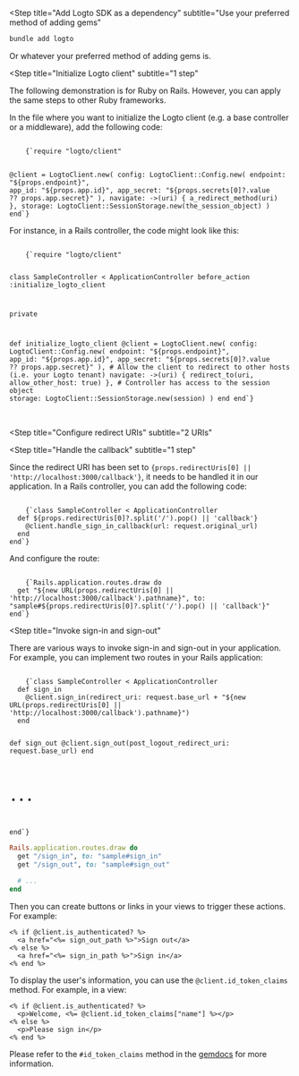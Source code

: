 
<Steps>

<Step
  title="Add Logto SDK as a dependency"
  subtitle="Use your preferred method of adding gems"
>

```bash
bundle add logto
```

Or whatever your preferred method of adding gems is.

</Step>

<Step
  title="Initialize Logto client"
  subtitle="1 step"
>

<InlineNotification>

The following demonstration is for Ruby on Rails. However, you can apply the same steps to other Ruby frameworks.

</InlineNotification>

In the file where you want to initialize the Logto client (e.g. a base controller or a middleware), add the following code:

<Code className="language-ruby">
    {`require "logto/client"

@client = LogtoClient.new(
  config: LogtoClient::Config.new(
    endpoint: "${props.endpoint}",
    app_id: "${props.app.id}",
    app_secret: "${props.secrets[0]?.value ?? props.app.secret}"
  ),
  navigate: ->(uri) { a_redirect_method(uri) },
  storage: LogtoClient::SessionStorage.new(the_session_object)
)
end`}
</Code>

For instance, in a Rails controller, the code might look like this:

<Code title="app/controllers/sample_controller.rb" className="language-ruby">
    {`require "logto/client"

class SampleController < ApplicationController
  before_action :initialize_logto_client

  private

  def initialize_logto_client
    @client = LogtoClient.new(
      config: LogtoClient::Config.new(
        endpoint: "${props.endpoint}",
        app_id: "${props.app.id}",
        app_secret: "${props.secrets[0]?.value ?? props.app.secret}"
      ),
      # Allow the client to redirect to other hosts (i.e. your Logto tenant)
      navigate: ->(uri) { redirect_to(uri, allow_other_host: true) },
      # Controller has access to the session object
      storage: LogtoClient::SessionStorage.new(session)
    )
  end
end`}
</Code>

<br/>

<CustomDomainEndpointNotice />

</Step>

<Step
  title="Configure redirect URIs"
  subtitle="2 URIs"
>

<RedirectUrisWeb />

</Step>

<Step
  title="Handle the callback"
  subtitle="1 step"
>

<p>
  Since the redirect URI has been set to <code>{props.redirectUris[0] || 'http://localhost:3000/callback'}</code>, it needs to be handled it in our application. In a Rails controller, you can add the following code:
</p>

<Code title="app/controllers/sample_controller.rb" className="language-ruby">
    {`class SampleController < ApplicationController
  def ${props.redirectUris[0]?.split('/').pop() || 'callback'}
    @client.handle_sign_in_callback(url: request.original_url)
  end
end`}
</Code>

And configure the route:

<Code title="config/routes.rb" className="language-ruby">
    {`Rails.application.routes.draw do
  get "${new URL(props.redirectUris[0] || 'http://localhost:3000/callback').pathname}", to: "sample#${props.redirectUris[0]?.split('/').pop() || 'callback'}"
end`}
</Code>

</Step>

<Step
  title="Invoke sign-in and sign-out"
>

There are various ways to invoke sign-in and sign-out in your application. For example, you can implement two routes in your Rails application:

<Code title="app/controllers/sample_controller.rb" className="language-ruby">
    {`class SampleController < ApplicationController
  def sign_in
    @client.sign_in(redirect_uri: request.base_url + "${new URL(props.redirectUris[0] || 'http://localhost:3000/callback').pathname}")
  end

  def sign_out
    @client.sign_out(post_logout_redirect_uri: request.base_url)
  end

  # ...
end`}
</Code>

```ruby title="config/routes.rb"
Rails.application.routes.draw do
  get "/sign_in", to: "sample#sign_in"
  get "/sign_out", to: "sample#sign_out"

  # ...
end
```

Then you can create buttons or links in your views to trigger these actions. For example:

```erb title="app/views/sample/index.html.erb"
<% if @client.is_authenticated? %>
  <a href="<%= sign_out_path %>">Sign out</a>
<% else %>
  <a href="<%= sign_in_path %>">Sign in</a>
<% end %>
```

</Step>

<Step title="Checkpoint: Test your app">

<Checkpoint />

</Step>

<Step title="Display user information">

To display the user's information, you can use the `@client.id_token_claims` method. For example, in a view:

```erb title="app/views/sample/index.html.erb"
<% if @client.is_authenticated? %>
  <p>Welcome, <%= @client.id_token_claims["name"] %></p>
<% else %>
  <p>Please sign in</p>
<% end %>
```

Please refer to the `#id_token_claims` method in the [gemdocs](https://gemdocs.org/gems/logto/latest) for more information.

</Step>

</Steps>
